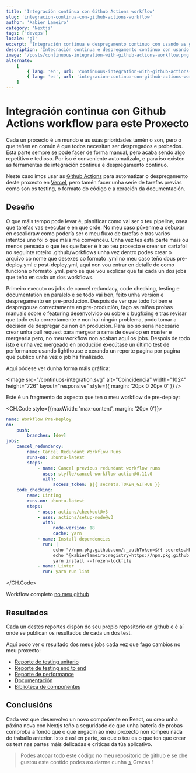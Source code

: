 ```yaml
---
title: 'Integración continua con Github Actions workflow'
slug: 'integracion-continua-con-github-actions-workflow'
author: 'Xabier Lameiro'
category: 'Nextjs'
tags: ['devops']
locale: 'gl'
excerpt: 'Integración continua e despregamento continuo con usando as github workflow actions nun proxecto de nextjs e despregando en vercel'
description: 'Integración continua e despregamento continuo con usando as github workflow actions nun proxecto de nextjs e despregando en vercel'
image: '/posts/continuous-integration-with-github-actions-workflow.png'
alternate:
    [
        { lang: 'en', url: 'continuous-integration-with-github-actions-workflow' },
        { lang: 'es', url: 'integracion-continua-con-github-actions-workflow' },
    ]
---
```


# Integración continua con Github Actions workflow para este Proxecto

<Date date="05-09-2023" />

<GoogleAdsense />

Cada un proxecto é un mundo e as súas prioridades tamén o son, pero o que teñen en común é que todos necesitan ser despregados e probados. Esta parte sempre se pode facer de forma manual, pero acaba sendo algo repetitivo e tedioso. Por iso é conveniente automatizalo, e para iso existen as ferramentas de integración continua e despregamento continuo.

Neste caso imos usar as [Github Actions](https://docs.github.com/en/actions/using-workflows 'Ligazón as github Actions') para automatizar o despregamento deste proxecto en [Vercel](https://vercel.com/ 'Ligazón a Vercel'), pero tamén facer unha serie de tarefas previas como son os testing, o formato do código e a xeración da documentación.

## Deseño

O que máis tempo pode levar é, planificar como vai ser o teu pipeline, osea que tarefas vas executar e en que orde. No meu caso púxenme a debuxar en escalidraw como podería ser o meu fluxo de tarefas e tras varios intentos uno foi o que máis me convenceu. Unha vez tes esta parte mais ou menos pensada o que tes que facer é ir ao teu proxecto e crear un cartafol no seguinte roteiro .github/workflows unha vez dentro podes crear o arquivo co nome que desexes co formato .yml no meu caso teño dous pre-deploy.yml e post-deploy.yml, aquí non vou entrar en detalle de como funciona o formato .yml, pero se que vou explicar que fai cada un dos jobs que teño en cada un dos workflows.

Primeiro executo os jobs de cancel redundacy, code checking, testing e documentation en paralelo e se todo vai ben, feito unha versión e despregamento en pre-produción. Despois de ver que todo foi ben e despregouse correctamente en pre-produción, fago as miñas probas manuais sobre o featuring desenvolvido ou sobre o bugfixing e tras revisar que todo esta correctamente e non hai ningún problema, podo tomar a decisión de despregar ou non en produción. Para iso só sería necesario crear unha pull request para mergear a rama de develop en master e mergearla pero, no meu workflow non acaban aquí os jobs. Despois de todo isto e unha vez mergeado en produción execútase un último test de performance usando lighthouse e xerando un reporte pagina por pagina que publico unha vez o job ha finalizado.

Aquí pódese ver dunha forma máis gráfica:

<Image
    src="/continuos-integration.svg"
    alt="Coincidencia"
    width="1024"
    height="726"
    layout="responsive"
    style={{ margin: '20px 0 20px 0' }}
/>

Este é un fragmento do aspecto que ten o meu workflow de pre-deploy:

<CH.Code style={{maxWidth: 'max-content', margin: '20px 0'}}>

```yaml pre-deploy.yml
name: Workflow Pre-Deploy
on:
    push:
        branches: [dev]
jobs:
    cancel_redundancy:
        name: Cancel Redundant Workflow Runs
        runs-on: ubuntu-latest
        steps:
            - name: Cancel previous redundant workflow runs
              uses: styfle/cancel-workflow-action@0.11.0
              with:
                  access_token: ${{ secrets.TOKEN_GITHUB }}
    code_checking:
        name: Linting
        runs-on: ubuntu-latest
        steps:
            - uses: actions/checkout@v3
            - uses: actions/setup-node@v3
              with:
                  node-version: 18
                  cache: yarn
            - name: Install dependencies
              run: |
                  echo "//npm.pkg.github.com/:_authToken=${{ secrets.NPM_TOKEN }}" >> ~/.npmrc
                  echo "@xabierlameiro:registry=https://npm.pkg.github.com/" >> ~/.npmrc
                  yarn install --frozen-lockfile
            - name: Linter
              run: yarn run lint
```

</CH.Code>

Workflow completo [no meu github](https://github.com/xabierlameiro/the-last-dance/actions/workflows/pre-deploy.yml 'no meu github')

## Resultados

Cada un destes reportes dispón do seu propio repositorio en github e é aí onde se publican os resultados de cada un dos test.

Aquí podo ver o resultado dos meus jobs cada vez que fago cambios no meu proxecto:

-   [Reporte de testing unitario](https://coverage.xabierlameiro.com/ 'Ligazón a Reporte de testing unitario')
-   [Reporte de testing end to end](https://e2e.xabierlameiro.com/ 'Ligazón a Reporte de testing end to end')
-   [Reporte de performance](https://performance.xabierlameiro.com/ 'Ligazón a Reporte de performance')
-   [Documentación](https://docs.xabierlameiro.com/ 'Ligazón a Documentación')
-   [Biblioteca de compoñentes](https://storybook.xabierlameiro.com/ 'Ligazón a Biblioteca de compoñentes')

## Conclusións

Cada vez que desenvolvo un novo compoñente en React, ou creo unha páxina nova con Nextjs teño a seguridade de que unha batería de probas comproba a fondo que o que engadín ao meu proxecto non rompeu nada do traballo anterior. Isto é así en parte, xa que o teu es o que ten que crear os test nas partes máis delicadas e criticas da túa aplicativo.

> Podes atopar todo este código no meu repositorio de github e se che gustou este contido podes axudarme cunha [⭐️](https://github.com/xabierlameiro/the-last-dance 'Ligazón a O meu github') Grazas !
